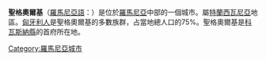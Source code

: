 {{unreferenced|time=2008-10-6}}
{{Infobox City
|chinese_name =聖格奧爾基
|official_name = Sfântu Gheorghe
|image_flag= 
|image_seal= Official Sf Gheorghe CoA.svg
|image_map= Sfantu Gheorghe in Romania.png
|mapsize = 200px
|subdivision_type = [[国家|国家]]
|subdivision_name = [[羅馬尼亞|羅馬尼亞]]
|leader_title = 
|leader_name =
|region= 
|departement= 
|party=
|mandat=since = 
|area_total =
|population_as_of  = 2011
|population_total = 54,312
|population_density = 
|timezone = +2
|latd = 
|latm = 
|lats = 
|latNS = 
|longd = 
|longm = 
|longs = 
|longEW = 
|website = http://www.sfantugheorgheinfo.ro/
|}}
'''聖格奧爾基'''（[[羅馬尼亞語|羅馬尼亞語]]：{{lang|ro|Sfântu Gheorghe}}）是位於[[羅馬尼亞|羅馬尼亞]]中部的一個城市。屬[[特蘭西瓦尼亞|特蘭西瓦尼亞]]地區。[[匈牙利人|匈牙利人]]是聖格奧爾基的多數族群，占當地總人口的75%。聖格奧爾基是[[科瓦斯納縣|科瓦斯納縣]]的首府所在地。

{{Covasna County}}

[[Category:羅馬尼亞城市|Category:羅馬尼亞城市]]